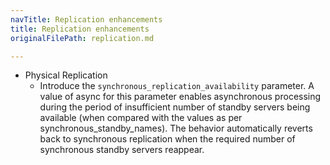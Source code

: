 ```yaml
---
navTitle: Replication enhancements
title: Replication enhancements
originalFilePath: replication.md

---
```


-   Physical Replication
    -   Introduce the `synchronous_replication_availability` parameter.
        A value of async for this parameter enables asynchronous
        processing during the period of insufficient number of standby
        servers being available (when compared with the values as per
        synchronous_standby_names). The behavior automatically reverts back
        to synchronous replication when the required number of synchronous
        standby servers reappear.

